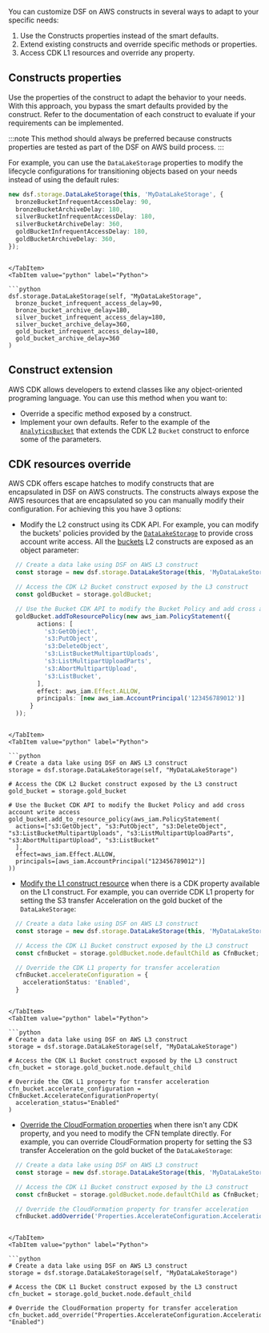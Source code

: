 [//]: # (This file is generated, do not modify directly, update the README.md in framework/src/utils)

You can customize DSF on AWS constructs in several ways to adapt to your specific needs:

1. Use the Constructs properties instead of the smart defaults.
2. Extend existing constructs and override specific methods or properties.
3. Access CDK L1 resources and override any property.

## Constructs properties

Use the properties of the construct to adapt the behavior to your needs. With this approach, you bypass the smart defaults provided by the construct.
Refer to the documentation of each construct to evaluate if your requirements can be implemented.

:::note
This method should always be preferred because constructs properties are tested as part of the DSF on AWS build process.
:::

For example, you can use the `DataLakeStorage` properties to modify the lifecycle configurations for transitioning objects based on your needs instead of using the default rules:

<Tabs>
  <TabItem value="typescript" label="TypeScript" default>

  ```typescript
new dsf.storage.DataLakeStorage(this, 'MyDataLakeStorage', {
    bronzeBucketInfrequentAccessDelay: 90,
    bronzeBucketArchiveDelay: 180,
    silverBucketInfrequentAccessDelay: 180,
    silverBucketArchiveDelay: 360,
    goldBucketInfrequentAccessDelay: 180,
    goldBucketArchiveDelay: 360,
});
  ```
  
  ```mdx-code-block
  
  </TabItem>
  <TabItem value="python" label="Python">

  ```python
dsf.storage.DataLakeStorage(self, "MyDataLakeStorage",
    bronze_bucket_infrequent_access_delay=90,
    bronze_bucket_archive_delay=180,
    silver_bucket_infrequent_access_delay=180,
    silver_bucket_archive_delay=360,
    gold_bucket_infrequent_access_delay=180,
    gold_bucket_archive_delay=360
)
  ```

  </TabItem>
</Tabs>

## Construct extension

AWS CDK allows developers to extend classes like any object-oriented programing language. You can use this method when you want to:

* Override a specific method exposed by a construct.
* Implement your own defaults. Refer to the example of the [`AnalyticsBucket`](https://github.com/awslabs/data-solutions-framework-on-aws/blob/main/framework/src/storage/analytics-bucket.ts) that extends the CDK L2 `Bucket` construct to enforce some of the parameters.

## CDK resources override

AWS CDK offers escape hatches to modify constructs that are encapsulated in DSF on AWS constructs. The constructs always expose the AWS resources that are encapsulated so you can manually modify their configuration. For achieving this you have 3 options:

* Modify the L2 construct using its CDK API. For example, you can modify the buckets' policies provided by the [`DataLakeStorage`](https://awslabs.github.io/data-solutions-framework-on-aws/docs/constructs/library/data-lake-storage) to provide cross account write access. All the [buckets](https://docs.aws.amazon.com/cdk/api/v2/docs/aws-cdk-lib.aws_s3.Bucket.html) L2 constructs are exposed as an object parameter:

<Tabs>
  <TabItem value="typescript" label="TypeScript" default>

  ```typescript
    // Create a data lake using DSF on AWS L3 construct
    const storage = new dsf.storage.DataLakeStorage(this, 'MyDataLakeStorage');

    // Access the CDK L2 Bucket construct exposed by the L3 construct
    const goldBucket = storage.goldBucket;

    // Use the Bucket CDK API to modify the Bucket Policy and add cross account write access
    goldBucket.addToResourcePolicy(new aws_iam.PolicyStatement({
          actions: [
            's3:GetObject',
            's3:PutObject',
            's3:DeleteObject',
            's3:ListBucketMultipartUploads',
            's3:ListMultipartUploadParts',
            's3:AbortMultipartUpload',
            's3:ListBucket',
          ],
          effect: aws_iam.Effect.ALLOW,
          principals: [new aws_iam.AccountPrincipal('123456789012')]
        }
    ));
  ```
  
  ```mdx-code-block
  
  </TabItem>
  <TabItem value="python" label="Python">

  ```python
# Create a data lake using DSF on AWS L3 construct
storage = dsf.storage.DataLakeStorage(self, "MyDataLakeStorage")

# Access the CDK L2 Bucket construct exposed by the L3 construct
gold_bucket = storage.gold_bucket

# Use the Bucket CDK API to modify the Bucket Policy and add cross account write access
gold_bucket.add_to_resource_policy(aws_iam.PolicyStatement(
    actions=["s3:GetObject", "s3:PutObject", "s3:DeleteObject", "s3:ListBucketMultipartUploads", "s3:ListMultipartUploadParts", "s3:AbortMultipartUpload", "s3:ListBucket"
    ],
    effect=aws_iam.Effect.ALLOW,
    principals=[aws_iam.AccountPrincipal("123456789012")]
))
  ```

  </TabItem>
</Tabs>

* [Modify the L1 construct resource](https://docs.aws.amazon.com/cdk/v2/guide/cfn_layer.html#cfn_layer_resource) when there is a CDK property available on the L1 construct.
  For example, you can override CDK L1 property for setting the S3 transfer Acceleration on the gold bucket of the `DataLakeStorage`:

<Tabs>
  <TabItem value="typescript" label="TypeScript" default>

  ```typescript
    // Create a data lake using DSF on AWS L3 construct
    const storage = new dsf.storage.DataLakeStorage(this, 'MyDataLakeStorage');

    // Access the CDK L1 Bucket construct exposed by the L3 construct
    const cfnBucket = storage.goldBucket.node.defaultChild as CfnBucket;

    // Override the CDK L1 property for transfer acceleration
    cfnBucket.accelerateConfiguration = {
      accelerationStatus: 'Enabled',
    }
  ```
  
  ```mdx-code-block
  
  </TabItem>
  <TabItem value="python" label="Python">

  ```python
# Create a data lake using DSF on AWS L3 construct
storage = dsf.storage.DataLakeStorage(self, "MyDataLakeStorage")

# Access the CDK L1 Bucket construct exposed by the L3 construct
cfn_bucket = storage.gold_bucket.node.default_child

# Override the CDK L1 property for transfer acceleration
cfn_bucket.accelerate_configuration = CfnBucket.AccelerateConfigurationProperty(
    acceleration_status="Enabled"
)
  ```

  </TabItem>
</Tabs>

* [Override the CloudFormation properties](https://docs.aws.amazon.com/cdk/v2/guide/cfn_layer.html#cfn_layer_raw) when there isn't any CDK property, and you need to modify the CFN template directly.
  For example, you can override CloudFormation property for setting the S3 transfer Acceleration on the gold bucket of the `DataLakeStorage`:

<Tabs>
  <TabItem value="typescript" label="TypeScript" default>

  ```typescript
    // Create a data lake using DSF on AWS L3 construct
    const storage = new dsf.storage.DataLakeStorage(this, 'MyDataLakeStorage');

    // Access the CDK L1 Bucket construct exposed by the L3 construct
    const cfnBucket = storage.goldBucket.node.defaultChild as CfnBucket;

    // Override the CloudFormation property for transfer acceleration
    cfnBucket.addOverride('Properties.AccelerateConfiguration.AccelerationStatus', 'Enabled')
  ```
  
  ```mdx-code-block
  
  </TabItem>
  <TabItem value="python" label="Python">

  ```python
# Create a data lake using DSF on AWS L3 construct
storage = dsf.storage.DataLakeStorage(self, "MyDataLakeStorage")

# Access the CDK L1 Bucket construct exposed by the L3 construct
cfn_bucket = storage.gold_bucket.node.default_child

# Override the CloudFormation property for transfer acceleration
cfn_bucket.add_override("Properties.AccelerateConfiguration.AccelerationStatus", "Enabled")
  ```

  </TabItem>
</Tabs>

